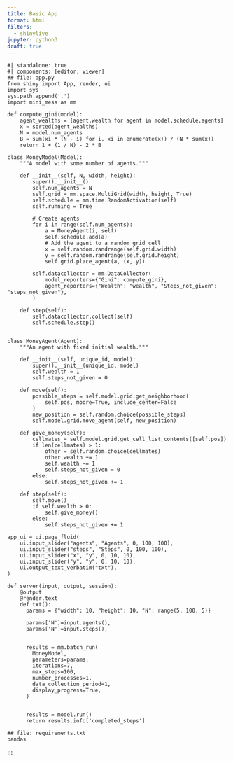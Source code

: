 ```yaml
---
title: Basic App
format: html
filters:
  - shinylive
jupyter: python3
draft: true
---
```


```shinylive-python
#| standalone: true
#| components: [editor, viewer]
## file: app.py
from shiny import App, render, ui
import sys
sys.path.append('.')
import mini_mesa as mm

def compute_gini(model):
    agent_wealths = [agent.wealth for agent in model.schedule.agents]
    x = sorted(agent_wealths)
    N = model.num_agents
    B = sum(xi * (N - i) for i, xi in enumerate(x)) / (N * sum(x))
    return 1 + (1 / N) - 2 * B

class MoneyModel(Model):
    """A model with some number of agents."""

    def __init__(self, N, width, height):
        super().__init__()
        self.num_agents = N
        self.grid = mm.space.MultiGrid(width, height, True)
        self.schedule = mm.time.RandomActivation(self)
        self.running = True

        # Create agents
        for i in range(self.num_agents):
            a = MoneyAgent(i, self)
            self.schedule.add(a)
            # Add the agent to a random grid cell
            x = self.random.randrange(self.grid.width)
            y = self.random.randrange(self.grid.height)
            self.grid.place_agent(a, (x, y))

        self.datacollector = mm.DataCollector(
            model_reporters={"Gini": compute_gini},
            agent_reporters={"Wealth": "wealth", "Steps_not_given": "steps_not_given"},
        )

    def step(self):
        self.datacollector.collect(self)
        self.schedule.step()


class MoneyAgent(Agent):
    """An agent with fixed initial wealth."""

    def __init__(self, unique_id, model):
        super().__init__(unique_id, model)
        self.wealth = 1
        self.steps_not_given = 0

    def move(self):
        possible_steps = self.model.grid.get_neighborhood(
            self.pos, moore=True, include_center=False
        )
        new_position = self.random.choice(possible_steps)
        self.model.grid.move_agent(self, new_position)

    def give_money(self):
        cellmates = self.model.grid.get_cell_list_contents([self.pos])
        if len(cellmates) > 1:
            other = self.random.choice(cellmates)
            other.wealth += 1
            self.wealth -= 1
            self.steps_not_given = 0
        else:
            self.steps_not_given += 1

    def step(self):
        self.move()
        if self.wealth > 0:
            self.give_money()
        else:
            self.steps_not_given += 1

app_ui = ui.page_fluid(
    ui.input_slider("agents", "Agents", 0, 100, 100),
    ui.input_slider("steps", "Steps", 0, 100, 100),
    ui.input_slider("x", "y", 0, 10, 10),
    ui.input_slider("y", "y", 0, 10, 10),
    ui.output_text_verbatim("txt"),
)

def server(input, output, session):
    @output
    @render.text    
    def txt():
      params = {"width": 10, "height": 10, "N": range(5, 100, 5)}

      params['N']=input.agents(),
      params['N']=input.steps(),
      

      results = mm.batch_run(
        MoneyModel,
        parameters=params,
        iterations=7,
        max_steps=100,
        number_processes=1,
        data_collection_period=1,
        display_progress=True,
      )

      
      results = model.run()
      return results.info['completed_steps'] 

## file: requirements.txt
pandas
```
:::
